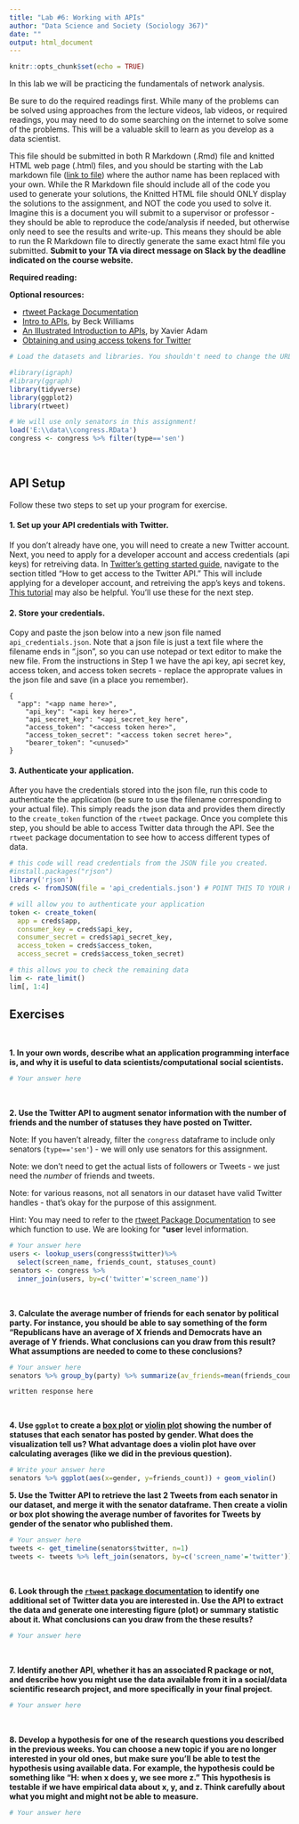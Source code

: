 ```yaml
---
title: "Lab #6: Working with APIs"
author: "Data Science and Society (Sociology 367)"
date: ""
output: html_document
---
```


```r
knitr::opts_chunk$set(echo = TRUE)
```

In this lab we will be practicing the fundamentals of network analysis. 

Be sure to do the required readings first. While many of the problems can be solved using approaches from the lecture videos, lab videos, or required readings, you may need to do some searching on the internet to solve some of the problems. This will be a valuable skill to learn as you develop as a data scientist.

This file should be submitted in both R Markdown (.Rmd) file and knitted HTML web page (.html) files, and you should be starting with the Lab markdown file ([link to file](/assignments/Lab_5.Rmd)) where the author name has been replaced with your own. While the R Markdown file should include all of the code you used to generate your solutions, the Knitted HTML file should ONLY display the solutions to the assignment, and NOT the code you used to solve it. Imagine this is a document you will submit to a supervisor or professor - they should be able to reproduce the code/analysis if needed, but otherwise only need to see the results and write-up. This means they should be able to run the R Markdown file to directly generate the same exact html file you submitted. **Submit to your TA via direct message on Slack by the deadline indicated on the course website.**

**Required reading:** 


**Optional resources:**

* [rtweet Package Documentation](https://cran.r-project.org/web/packages/rtweet/rtweet.pdf)
* [Intro to APIs](https://medium.com/@rwilliams_bv/apis-d389aa68104f), by Beck Williams
* [An Illustrated Introduction to APIs](https://medium.com/epfl-extension-school/an-illustrated-introduction-to-apis-10f8000313b9), by Xavier Adam
* [Obtaining and using access tokens for Twitter](https://cran.r-project.org/web/packages/rtweet/vignettes/auth.html)


```r
# Load the datasets and libraries. You shouldn't need to change the URL in the `load` function.

#library(igraph)
#library(ggraph)
library(tidyverse)
library(ggplot2)
library(rtweet)

# We will use only senators in this assignment!
load('E:\\data\\congress.RData')
congress <- congress %>% filter(type=='sen')
```
<br/>


## API Setup

Follow these two steps to set up your program for exercise.

#### 1. Set up your API credentials with Twitter. 

If you don't already have one, you will need to create a new Twitter account. Next, you need to apply for a developer account and access credentials (api keys) for retreiving data. In [Twitter's getting started guide](https://developer.twitter.com/en/docs/twitter-api/getting-started/guide), navigate to the section titled "How to get access to the Twitter API." This will include applying for a developer account, and retreiving the app's keys and tokens. [This tutorial](https://cran.r-project.org/web/packages/rtweet/vignettes/auth.html) may also be helpful. You'll use these for the next step. 

#### 2. Store your credentials.
Copy and paste the json below into a new json file named `api_credentials.json`. Note that a json file is just a text file where the filename ends in ".json", so you can use notepad or text editor to make the new file. From the instructions in Step 1 we have the api key, api secret key, access token, and access token secrets - replace the approprate values in the json file and save (in a place you remember).

```
{
  "app": "<app name here>",
	"api_key": "<api key here>",
	"api_secret_key": "<api_secret_key here",
	"access_token": "<access token here>",
	"access_token_secret": "<access token secret here>",
	"bearer_token": "<unused>"
}
```

#### 3. Authenticate your application.

After you have the credentials stored into the json file, run this code to authenticate the application (be sure to use the filename corresponding to your actual file). This simply reads the json data and provides them directly to the `create_token` function of the `rtweet` package. Once you complete this step, you should be able to access Twitter data through the API. See the `rtweet` package documentation to see how to access different types of data.

```r

# this code will read credentials from the JSON file you created.
#install.packages("rjson")
library('rjson')
creds <- fromJSON(file = 'api_credentials.json') # POINT THIS TO YOUR FILE

# will allow you to authenticate your application
token <- create_token(
  app = creds$app,
  consumer_key = creds$api_key,
  consumer_secret = creds$api_secret_key,
  access_token = creds$access_token,
  access_secret = creds$access_token_secret)

# this allows you to check the remaining data
lim <- rate_limit()
lim[, 1:4]

```



## Exercises
<br/>

**1. In your own words, describe what an application programming interface is, and why it is useful to data scientists/computational social scientists.**

```r
# Your answer here
```
<br/>


**2.  Use the Twitter API to augment senator information with the number of friends and the number of statuses they have posted on Twitter.**

Note: If you haven't already, filter the `congress` dataframe to include only senators (`type=='sen'`) - we will only use senators for this assignment.

Note: we don't need to get the actual lists of followers or Tweets - we just need the *number* of friends and tweets.

Note: for various reasons, not all senators in our dataset have valid Twitter handles - that's okay for the purpose of this assignment.

Hint: You may need to refer to the [rtweet Package Documentation](https://cran.r-project.org/web/packages/rtweet/rtweet.pdf) to see which function to use. We are looking for ***user** level information.
```r
# Your answer here
users <- lookup_users(congress$twitter)%>% 
  select(screen_name, friends_count, statuses_count)
senators <- congress %>% 
  inner_join(users, by=c('twitter'='screen_name'))
```
<br/>

**3. Calculate the average number of friends for each senator by political party. For instance, you should be able to say something of the form "Republicans have an average of X friends and Democrats have an average of Y friends. What conclusions can you draw from this result? What assumptions are needed to come to these conclusions?**
```r
# Your answer here
senators %>% group_by(party) %>% summarize(av_friends=mean(friends_count))
```
```
written response here
```
<br/>

**4. Use `ggplot` to create a [box plot](https://www.r-graph-gallery.com/boxplot.html) or [violin plot](https://www.r-graph-gallery.com/violin.html) showing the number of statuses that each senator has posted by gender. What does the visualization tell us? What advantage does a violin plot have over calculating averages (like we did in the previous question).**
```r
# Write your answer here
senators %>% ggplot(aes(x=gender, y=friends_count)) + geom_violin()
```

**5. Use the Twitter API to retrieve the last 2 Tweets from each senator in our dataset, and merge it with the senator dataframe. Then create a violin or box plot showing the average number of favorites for Tweets by gender of the senator who published them.**
```r
# Your answer here
tweets <- get_timeline(senators$twitter, n=1)
tweets <- tweets %>% left_join(senators, by=c('screen_name'='twitter'))
```
<br/>


**6. Look through the [`rtweet` package documentation](https://cran.r-project.org/web/packages/rtweet/rtweet.pdf) to identify one additional set of Twitter data you are interested in. Use the API to extract the data and generate one interesting figure (plot) or summary statistic about it. What conclusions can you draw from the these results?**
```r
# Your answer here
```
<br/>


**7. Identify another API, whether it has an associated R package or not, and describe how you might use the data available from it in a social/data scientific research project, and more specifically in your final project.**
```r
# Your answer here
```
<br/>

**8. Develop a hypothesis for one of the research questions you described in the previous weeks. You can choose a new topic if you are no longer interested in your old ones, but make sure you'll be able to test the hypothesis using available data. For example, the hypothesis could be something like "H: when x does y, we see more z." This hypothesis is testable if we have empirical data about x, y, and z. Think carefully about what you might and might not be able to measure.**
```r
# Your answer here
```
<br/>
